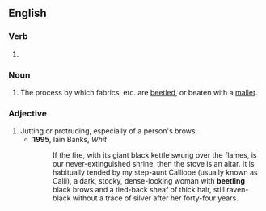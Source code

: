 ==English==

===Verb===
{{head|en|verb form}}

# {{present participle of|en|beetle|nocat=1}}

===Noun===
{{en-noun}}

# The process by which fabrics, etc. are [[beetle]]d, or beaten with a [[mallet]].

===Adjective===
{{en-adj|-}}

# Jutting or protruding, especially of a person's brows.
#* '''1995''', Iain Banks, ''Whit''
#*: If the fire, with its giant black kettle swung over the flames, is our never-extinguished shrine, then the stove is an altar. It is habitually tended by my step-aunt Calliope (usually known as Calli), a dark, stocky, dense-looking woman with '''beetling''' black brows and a tied-back sheaf of thick hair, still raven-black without a trace of silver after her forty-four years.